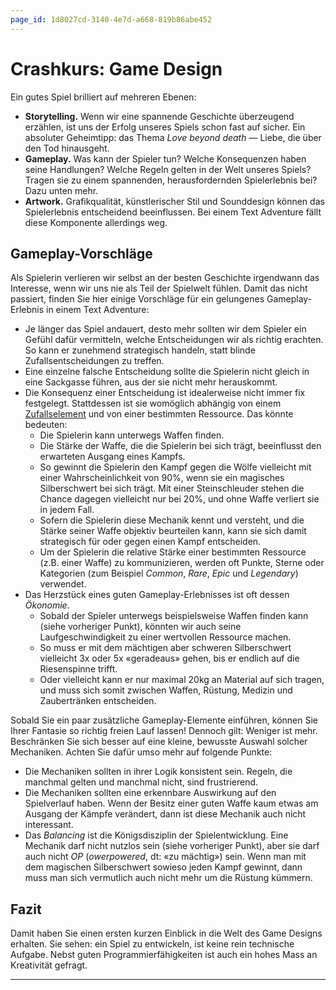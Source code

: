 ```yaml
---
page_id: 1d8027cd-3140-4e7d-a668-819b86abe452
---
```


# Crashkurs: Game Design

Ein gutes Spiel brilliert auf mehreren Ebenen:

- **Storytelling.** Wenn wir eine spannende Geschichte überzeugend erzählen, ist uns der Erfolg unseres Spiels schon fast auf sicher. Ein absoluter Geheimtipp: das Thema _Love beyond death_ — Liebe, die über den Tod hinausgeht.
- **Gameplay.** Was kann der Spieler tun? Welche Konsequenzen haben seine Handlungen? Welche Regeln gelten in der Welt unseres Spiels? Tragen sie zu einem spannenden, herausfordernden Spielerlebnis bei? Dazu unten mehr.
- **Artwork.** Grafikqualität, künstlerischer Stil und Sounddesign können das Spielerlebnis entscheidend beeinflussen. Bei einem Text Adventure fällt diese Komponente allerdings weg.

## Gameplay-Vorschläge

Als Spielerin verlieren wir selbst an der besten Geschichte irgendwann das Interesse, wenn wir uns nie als Teil der Spielwelt fühlen. Damit das nicht passiert, finden Sie hier einige Vorschläge für ein gelungenes Gameplay-Erlebnis in einem Text Adventure:

- Je länger das Spiel andauert, desto mehr sollten wir dem Spieler ein Gefühl dafür vermitteln, welche Entscheidungen wir als richtig erachten. So kann er zunehmend strategisch handeln, statt blinde Zufallsentscheidungen zu treffen.
- Eine einzelne falsche Entscheidung sollte die Spielerin nicht gleich in eine Sackgasse führen, aus der sie nicht mehr herauskommt.
- Die Konsequenz einer Entscheidung ist idealerweise nicht immer fix festgelegt. Stattdessen ist sie womöglich abhängig von einem [Zufallselement](../../03-Ressourcen/01-Python-Cheatsheets/04-Random.mdx) und von einer bestimmten Ressource. Das könnte bedeuten:
    - Die Spielerin kann unterwegs Waffen finden.
    - Die Stärke der Waffe, die die Spielerin bei sich trägt, beeinflusst den erwarteten Ausgang eines Kampfs.
    - So gewinnt die Spielerin den Kampf gegen die Wölfe vielleicht mit einer Wahrscheinlichkeit von 90%, wenn sie ein magisches Silberschwert bei sich trägt. Mit einer Steinschleuder stehen die Chance dagegen vielleicht nur bei 20%, und ohne Waffe verliert sie in jedem Fall.
    - Sofern die Spielerin diese Mechanik kennt und versteht, und die Stärke seiner Waffe objektiv beurteilen kann, kann sie sich damit strategisch für oder gegen einen Kampf entscheiden.
    - Um der Spielerin die relative Stärke einer bestimmten Ressource (z.B. einer Waffe) zu kommunizieren, werden oft Punkte, Sterne oder Kategorien (zum Beispiel _Common_, _Rare_, _Epic_ und _Legendary_) verwendet.
- Das Herzstück eines guten Gameplay-Erlebnisses ist oft dessen _Ökonomie_.
    - Sobald der Spieler unterwegs beispielsweise Waffen finden kann (siehe vorheriger Punkt), könnten wir auch seine Laufgeschwindigkeit zu einer wertvollen Ressource machen.
    - So muss er mit dem mächtigen aber schweren Silberschwert vielleicht 3x oder 5x «geradeaus» gehen, bis er endlich auf die Riesenspinne trifft.
    - Oder vielleicht kann er nur maximal 20kg an Material auf sich tragen, und muss sich somit zwischen Waffen, Rüstung, Medizin und Zaubertränken entscheiden.

Sobald Sie ein paar zusätzliche Gameplay-Elemente einführen, können Sie Ihrer Fantasie so richtig freien Lauf lassen! Dennoch gilt: Weniger ist mehr. Beschränken Sie sich besser auf eine kleine, bewusste Auswahl solcher Mechaniken. Achten Sie dafür umso mehr auf folgende Punkte:

- Die Mechaniken sollten in ihrer Logik konsistent sein. Regeln, die manchmal gelten und manchmal nicht, sind frustrierend.
- Die Mechaniken sollten eine erkennbare Auswirkung auf den Spielverlauf haben. Wenn der Besitz einer guten Waffe kaum etwas am Ausgang der Kämpfe verändert, dann ist diese Mechanik auch nicht interessant.
- Das _Balancing_ ist die Königsdisziplin der Spielentwicklung. Eine Mechanik darf nicht nutzlos sein (siehe vorheriger Punkt), aber sie darf auch nicht _OP_ (_owerpowered_, dt: «zu mächtig») sein. Wenn man mit dem magischen Silberschwert sowieso jeden Kampf gewinnt, dann muss man sich vermutlich auch nicht mehr um die Rüstung kümmern.

## Fazit

Damit haben Sie einen ersten kurzen Einblick in die Welt des Game Designs erhalten. Sie sehen: ein Spiel zu entwickeln, ist keine rein technische Aufgabe. Nebst guten Programmierfähigkeiten ist auch ein hohes Mass an Kreativität gefragt.

---

